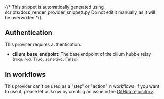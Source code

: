 {/* This snippet is automatically generated using scripts/docs_render_provider_snippets.py 
Do not edit it manually, as it will be overwritten */}

## Authentication
This provider requires authentication.
- **cilium_base_endpoint**: The base endpoint of the cilium hubble relay (required: True, sensitive: False)


## In workflows

This provider can't be used as a "step" or "action" in workflows. If you want to use it, please let us know by creating an issue in the [GitHub repository](https://github.com/keephq/keep/issues).


